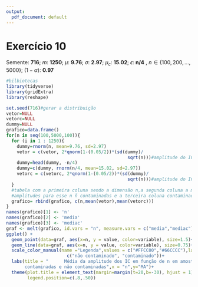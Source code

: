 ---
output:
  pdf_document: default
---
# Exercício 10

Semente: **716**; $m$: **1250**; $\mu$: **9.76**; $\sigma$: **2.97**; $\mu_c$: **15.02**; $\epsilon$: **n/4** , $n \in \{100,200,...,5000\}$; $(1-\alpha)$: **0.97**

```{r results="hide", error=FALSE, warning=FALSE, message=FALSE}
#bilbiotecas
library(tidyverse)
library(gridExtra)
library(reshape)
```

```{r out.width="49%", fig.align='right'}
set.seed(716)#gerar a distribuição
vetor=NULL
vetorc=NULL
dummy=NULL
grafico=data.frame()
for(n in seq(100,5000,100)){
  for (i in 1 : 1250){
    dummy=rnorm(n, mean=9.76, sd=2.97)
    vetor = c(vetor, 2*qnorm(1-(0.05/2))*(sd(dummy)/
                                              sqrt(n)))#amplitude do IC
    dummy=head(dummy, -n/4)
    dummy=c(dummy, rnorm(n/4, mean=15.02, sd=2.97))
    vetorc = c(vetorc, 2*qnorm(1-(0.05/2))*(sd(dummy)/
                                              sqrt(n)))#amplitude do IC contaminado
  }
  #tabela com a primeira coluna sendo a dimensão n,a segunda coluna a média das
  #amplitudes para esse n ñ contaminadas e a terceira coluna contaminadas
  grafico= rbind(grafico, c(n,mean(vetor),mean(vetorc)))
}
names(grafico)[1] <- 'n'
names(grafico)[2] <- 'media'
names(grafico)[3] <- 'mediac'
graf <- melt(grafico, id.vars = "n", measure.vars = c("media","mediac"))
ggplot() + 
  geom_point(data=graf, aes(x=n, y = value, color=variable), size=1.5)+
  geom_line(data=graf, aes(x=n, y = value, color=variable), size=0.75)+
  scale_color_manual(name ="Legenda",values = c("#FFCC00","#66CCCC"),labels = 
                       c("não contaminado", "contaminado"))+
  labs(title = "      Média da amplitude dos IC em função de n em amostras
       contaminadas e não contaminadas",x = "n",y="MA")+
  theme(plot.title = element_text(margin=margin(t=20,b=-30), hjust = 1),
        legend.position=c(.8,.50))
```

